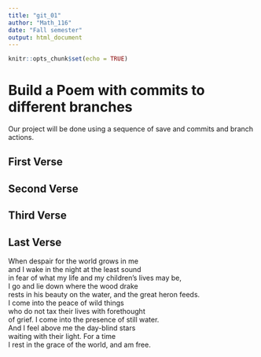 ```yaml
---
title: "git_01"
author: "Math_116"
date: "Fall semester"
output: html_document
---
```


```r
knitr::opts_chunk$set(echo = TRUE)
```
# Build a Poem with commits to different branches
Our project will be done using a sequence of save and commits and branch actions.
<!-- Do not modify or change any text in "!--" bracketed areas such as this --- these are instructions to
you, if you change any of this the git program will notice it and compromise your git merging strategy !-->

## First Verse 
<!--Put the first five lines of a poem by Lewis Carrol in this section!-->

## Second Verse
<!--Put the first five lines of a poem by Robert Frost here!-->

## Third Verse
<!--Put the first two verses of The Walrus and the Carpenter here!-->

## Last Verse
<!--Put a short poem of your choice 8-20 lines,here!-->
When despair for the world grows in me  
and I wake in the night at the least sound  
in fear of what my life and my children’s lives may be,  
I go and lie down where the wood drake  
rests in his beauty on the water, and the great   heron feeds.  
I come into the peace of wild things  
who do not tax their lives with forethought  
of grief. I come into the presence of still water.  
And I feel above me the day-blind stars  
waiting with their light. For a time  
I rest in the grace of the world, and am free.  